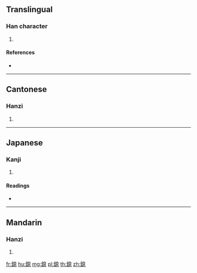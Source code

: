 {{character info/new}}
==Translingual==

===Han character===
{{Han char|rn=167|rad=金|as=10|sn=18|four=86130|canj=CHUP}}

# {{defn|Han|sort=金10}}

====References====
* {{Han ref|kx=1318.281|dkj=40760|hdz=64241.210|uh=93B4|ud=37812|bh=F169|bd=61801}}

----

==Cantonese==

===Hanzi===
{{yue-hanzi|jyut=|y=sik1}}

# {{defn|lang=yue|sort=金10}}

----

==Japanese==

===Kanji===
{{ja-kanji|grade=|rs=金10}}

# {{defn|lang=ja|sort=金10}}

====Readings====
* {{ja-readings|on=[[そく]] (soku)|kun=[[すとろんしゅうむ]] (sutoronshuumu)|nanori=}}

----

==Mandarin==

===Hanzi===
{{cmn-hanzi|pin=[[xí]] ([[xi2]])|wg=hsi<sup>2</sup>}}

# {{defn|lang=cmn|sort=金10}}

[[fr:鎴]]
[[hu:鎴]]
[[mg:鎴]]
[[pl:鎴]]
[[th:鎴]]
[[zh:鎴]]